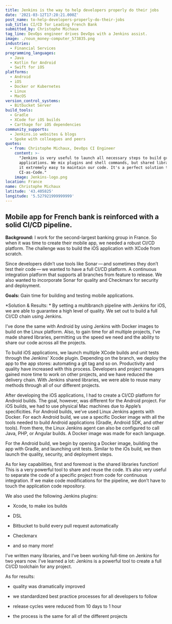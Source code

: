 ```yaml
---
title: Jenkins is the way to help developers properly do their jobs
date: '2021-03-12T17:28:21.000Z'
post_name: to-help-developers-properly-do-their-jobs
sub_title: CI/CD for Leading French Bank
submitted_by: Christophe Michaux
tag_line: DevOps engineer drives DevOps with a Jenkins assist.
image: ./noun_money-computer_573835.png
industries:
  - Financial Services
programming_languages:
  - Java
  - Kotlin for Android
  - Swift for iOS
platforms:
  - Android
  - iOS
  - Docker or Kubernetes
  - Linux
  - MacOS
version_control_systems:
  - Bitbucket Server
build_tools:
  - Gradle
  - XCode for iOS builds
  - Carthage for iOS dependencies
community_supports:
  - Jenkins.io websites & blogs
  - Spoke with colleagues and peers
quotes:
  - from: Christophe Michaux, DevOps CI Engineer
    content: >-
      "Jenkins is very useful to launch all necessary steps to build great
      applications. We mix plugins and shell commands, but shared libraries make
      it extremely easy to maintain our code. It's a perfect solution to make
      CI-as-Code."
    image: Jenkins-logo.png
location: France
name: Christophe Michaux
latitude: '43.405825'
longitude: '5.527921999999999'
---
```

## Mobile app for French bank is reinforced with a solid CI/CD pipeline.

**Background:** I work for the second-largest banking group in France. So when it was time to create their mobile app, we needed a robust CI/CD platform. The challenge was to build the iOS application with XCode from scratch.

Since developers didn’t use tools like Sonar — and sometimes they don’t test their code — we wanted to have a full CI/CD platform. A continuous integration platform that supports all branches from feature to release. We also wanted to incorporate Sonar for quality and Checkmarx for security and deployment.

<Testimonal idx="0" />

**Goals:** Gain time for building and testing mobile applications.

\*Solution & Results: \* By setting a multibranch pipeline with Jenkins for iOS, we are able to guarantee a high level of quality. We set out to build a full CI/CD chain using Jenkins.

I’ve done the same with Android by using Jenkins with Docker images to build on the Linux platform. Also, to gain time for all multiple projects, I’ve made shared libraries, permitting us the speed we need and the ability to share our code across all the projects.

To build iOS applications, we launch multiple XCode builds and unit tests through the Jenkins' Xcode plugin. Depending on the branch, we deploy the app to the app stores: automating a git tag and so on. Productivity and quality have increased with this process. Developers and project managers gained more time to work on other projects, and we have reduced the delivery chain. With Jenkins shared libraries, we were able to reuse many methods through all of our different projects.

After developing the iOS applications, I had to create a CI/CD platform for Android builds. The goal, however, was different for the Android project. For iOS builds, we had to use physical Mac machines due to Apple’s specificities. For Android builds, we’ve used Linux Jenkins agents with Docker. For each Android build, we use a specific Docker image with all the tools needed to build Android applications (Gradle, Android SDK, and other tools). From there, the Linux Jenkins agent can also be configured to call Java, PHP, or Angular builds. A Docker image was made for each language.

For the Android build, we begin by opening a Docker image, building the app with Gradle, and launching unit tests. Similar to the iOs build, we then launch the quality, security, and deployment steps.

As for key capabilities, first and foremost is the shared libraries function! This is a very powerful tool to share and reuse the code. It’s also very useful to separate the code of a specific project from code for continuous integration. If we make code modifications for the pipeline, we don’t have to touch the application code repository.

We also used the following Jenkins plugins:

-   Xcode, to make ios builds

-   DSL

-   Bitbucket to build every pull request automatically

-   Checkmarx

-   and so many more!

I’ve written many libraries, and I’ve been working full-time on Jenkins for two years now. I’ve learned a lot: Jenkins is a powerful tool to create a full CI/CD toolchain for any project.

As for results:

-   quality was dramatically improved

-   we standardized best practice processes for all developers to follow

-   release cycles were reduced from 10 days to 1 hour

-   the process is the same for all of the different projects

